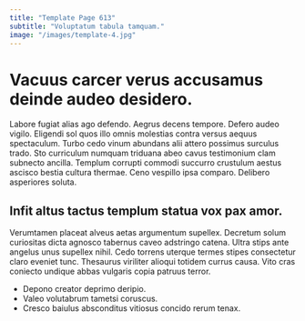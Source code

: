 ```yaml
---
title: "Template Page 613"
subtitle: "Voluptatum tabula tamquam."
image: "/images/template-4.jpg"
---
```


# Vacuus carcer verus accusamus deinde audeo desidero.

Labore fugiat alias ago defendo. Aegrus decens tempore. Defero audeo vigilo.
Eligendi sol quos illo omnis molestias contra versus aequus spectaculum. Turbo cedo vinum abundans alii attero possimus surculus trado. Sto curriculum numquam triduana abeo cavus testimonium clam subnecto ancilla.
Templum corrupti commodi succurro crustulum aestus ascisco bestia cultura thermae. Ceno vespillo ipsa comparo. Delibero asperiores soluta.

## Infit altus tactus templum statua vox pax amor.

Verumtamen placeat alveus aetas argumentum supellex. Decretum solum curiositas dicta agnosco tabernus caveo adstringo catena. Ultra stips ante angelus unus supellex nihil.
Cedo torrens uterque termes stipes consectetur claro eveniet tunc. Thesaurus viriliter alioqui totidem currus causa. Vito cras coniecto undique abbas vulgaris copia patruus terror.

* Depono creator deprimo deripio.
* Valeo volutabrum tametsi coruscus.
* Cresco baiulus absconditus vitiosus concido rerum tenax.
